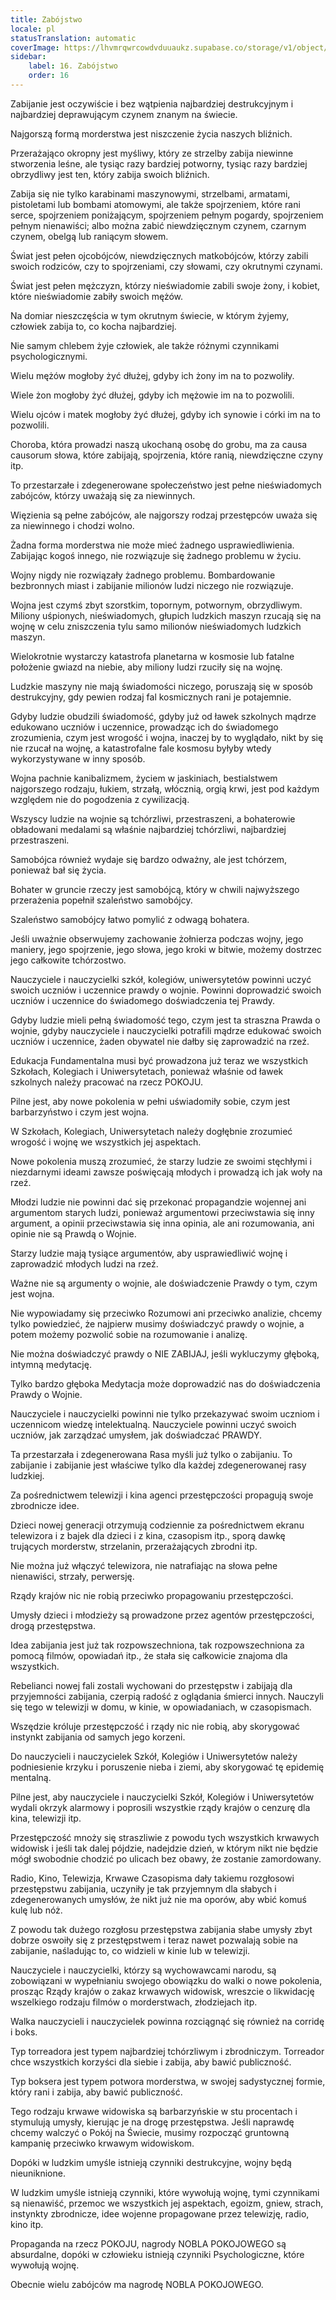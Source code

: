 ```yaml
---
title: Zabójstwo
locale: pl
statusTranslation: automatic
coverImage: https://lhvmrqwrcowdvduuaukz.supabase.co/storage/v1/object/public/strapi-uploads/small_cover-educacion-fundamental.webp-2d51a7828a2b1309555be27f7e2a61a0.webp
sidebar:
    label: 16. Zabójstwo
    order: 16
---
```

Zabijanie jest oczywiście i bez wątpienia najbardziej destrukcyjnym i najbardziej deprawującym czynem znanym na świecie.

Najgorszą formą morderstwa jest niszczenie życia naszych bliźnich.

Przerażająco okropny jest myśliwy, który ze strzelby zabija niewinne stworzenia leśne, ale tysiąc razy bardziej potworny, tysiąc razy bardziej obrzydliwy jest ten, który zabija swoich bliźnich.

Zabija się nie tylko karabinami maszynowymi, strzelbami, armatami, pistoletami lub bombami atomowymi, ale także spojrzeniem, które rani serce, spojrzeniem poniżającym, spojrzeniem pełnym pogardy, spojrzeniem pełnym nienawiści; albo można zabić niewdzięcznym czynem, czarnym czynem, obelgą lub raniącym słowem.

Świat jest pełen ojcobójców, niewdzięcznych matkobójców, którzy zabili swoich rodziców, czy to spojrzeniami, czy słowami, czy okrutnymi czynami.

Świat jest pełen mężczyzn, którzy nieświadomie zabili swoje żony, i kobiet, które nieświadomie zabiły swoich mężów.

Na domiar nieszczęścia w tym okrutnym świecie, w którym żyjemy, człowiek zabija to, co kocha najbardziej.

Nie samym chlebem żyje człowiek, ale także różnymi czynnikami psychologicznymi.

Wielu mężów mogłoby żyć dłużej, gdyby ich żony im na to pozwoliły.

Wiele żon mogłoby żyć dłużej, gdyby ich mężowie im na to pozwolili.

Wielu ojców i matek mogłoby żyć dłużej, gdyby ich synowie i córki im na to pozwolili.

Choroba, która prowadzi naszą ukochaną osobę do grobu, ma za causa causorum słowa, które zabijają, spojrzenia, które ranią, niewdzięczne czyny itp.

To przestarzałe i zdegenerowane społeczeństwo jest pełne nieświadomych zabójców, którzy uważają się za niewinnych.

Więzienia są pełne zabójców, ale najgorszy rodzaj przestępców uważa się za niewinnego i chodzi wolno.

Żadna forma morderstwa nie może mieć żadnego usprawiedliwienia. Zabijając kogoś innego, nie rozwiązuje się żadnego problemu w życiu.

Wojny nigdy nie rozwiązały żadnego problemu. Bombardowanie bezbronnych miast i zabijanie milionów ludzi niczego nie rozwiązuje.

Wojna jest czymś zbyt szorstkim, topornym, potwornym, obrzydliwym. Miliony uśpionych, nieświadomych, głupich ludzkich maszyn rzucają się na wojnę w celu zniszczenia tylu samo milionów nieświadomych ludzkich maszyn.

Wielokrotnie wystarczy katastrofa planetarna w kosmosie lub fatalne położenie gwiazd na niebie, aby miliony ludzi rzuciły się na wojnę.

Ludzkie maszyny nie mają świadomości niczego, poruszają się w sposób destrukcyjny, gdy pewien rodzaj fal kosmicznych rani je potajemnie.

Gdyby ludzie obudzili świadomość, gdyby już od ławek szkolnych mądrze edukowano uczniów i uczennice, prowadząc ich do świadomego zrozumienia, czym jest wrogość i wojna, inaczej by to wyglądało, nikt by się nie rzucał na wojnę, a katastrofalne fale kosmosu byłyby wtedy wykorzystywane w inny sposób.

Wojna pachnie kanibalizmem, życiem w jaskiniach, bestialstwem najgorszego rodzaju, łukiem, strzałą, włócznią, orgią krwi, jest pod każdym względem nie do pogodzenia z cywilizacją.

Wszyscy ludzie na wojnie są tchórzliwi, przestraszeni, a bohaterowie obładowani medalami są właśnie najbardziej tchórzliwi, najbardziej przestraszeni.

Samobójca również wydaje się bardzo odważny, ale jest tchórzem, ponieważ bał się życia.

Bohater w gruncie rzeczy jest samobójcą, który w chwili najwyższego przerażenia popełnił szaleństwo samobójcy.

Szaleństwo samobójcy łatwo pomylić z odwagą bohatera.

Jeśli uważnie obserwujemy zachowanie żołnierza podczas wojny, jego maniery, jego spojrzenie, jego słowa, jego kroki w bitwie, możemy dostrzec jego całkowite tchórzostwo.

Nauczyciele i nauczycielki szkół, kolegiów, uniwersytetów powinni uczyć swoich uczniów i uczennice prawdy o wojnie. Powinni doprowadzić swoich uczniów i uczennice do świadomego doświadczenia tej Prawdy.

Gdyby ludzie mieli pełną świadomość tego, czym jest ta straszna Prawda o wojnie, gdyby nauczyciele i nauczycielki potrafili mądrze edukować swoich uczniów i uczennice, żaden obywatel nie dałby się zaprowadzić na rzeź.

Edukacja Fundamentalna musi być prowadzona już teraz we wszystkich Szkołach, Kolegiach i Uniwersytetach, ponieważ właśnie od ławek szkolnych należy pracować na rzecz POKOJU.

Pilne jest, aby nowe pokolenia w pełni uświadomiły sobie, czym jest barbarzyństwo i czym jest wojna.

W Szkołach, Kolegiach, Uniwersytetach należy dogłębnie zrozumieć wrogość i wojnę we wszystkich jej aspektach.

Nowe pokolenia muszą zrozumieć, że starzy ludzie ze swoimi stęchłymi i niezdarnymi ideami zawsze poświęcają młodych i prowadzą ich jak woły na rzeź.

Młodzi ludzie nie powinni dać się przekonać propagandzie wojennej ani argumentom starych ludzi, ponieważ argumentowi przeciwstawia się inny argument, a opinii przeciwstawia się inna opinia, ale ani rozumowania, ani opinie nie są Prawdą o Wojnie.

Starzy ludzie mają tysiące argumentów, aby usprawiedliwić wojnę i zaprowadzić młodych ludzi na rzeź.

Ważne nie są argumenty o wojnie, ale doświadczenie Prawdy o tym, czym jest wojna.

Nie wypowiadamy się przeciwko Rozumowi ani przeciwko analizie, chcemy tylko powiedzieć, że najpierw musimy doświadczyć prawdy o wojnie, a potem możemy pozwolić sobie na rozumowanie i analizę.

Nie można doświadczyć prawdy o NIE ZABIJAJ, jeśli wykluczymy głęboką, intymną medytację.

Tylko bardzo głęboka Medytacja może doprowadzić nas do doświadczenia Prawdy o Wojnie.

Nauczyciele i nauczycielki powinni nie tylko przekazywać swoim uczniom i uczennicom wiedzę intelektualną. Nauczyciele powinni uczyć swoich uczniów, jak zarządzać umysłem, jak doświadczać PRAWDY.

Ta przestarzała i zdegenerowana Rasa myśli już tylko o zabijaniu. To zabijanie i zabijanie jest właściwe tylko dla każdej zdegenerowanej rasy ludzkiej.

Za pośrednictwem telewizji i kina agenci przestępczości propagują swoje zbrodnicze idee.

Dzieci nowej generacji otrzymują codziennie za pośrednictwem ekranu telewizora i z bajek dla dzieci i z kina, czasopism itp., sporą dawkę trujących morderstw, strzelanin, przerażających zbrodni itp.

Nie można już włączyć telewizora, nie natrafiając na słowa pełne nienawiści, strzały, perwersję.

Rządy krajów nic nie robią przeciwko propagowaniu przestępczości.

Umysły dzieci i młodzieży są prowadzone przez agentów przestępczości, drogą przestępstwa.

Idea zabijania jest już tak rozpowszechniona, tak rozpowszechniona za pomocą filmów, opowiadań itp., że stała się całkowicie znajoma dla wszystkich.

Rebelianci nowej fali zostali wychowani do przestępstw i zabijają dla przyjemności zabijania, czerpią radość z oglądania śmierci innych. Nauczyli się tego w telewizji w domu, w kinie, w opowiadaniach, w czasopismach.

Wszędzie króluje przestępczość i rządy nic nie robią, aby skorygować instynkt zabijania od samych jego korzeni.

Do nauczycieli i nauczycielek Szkół, Kolegiów i Uniwersytetów należy podniesienie krzyku i poruszenie nieba i ziemi, aby skorygować tę epidemię mentalną.

Pilne jest, aby nauczyciele i nauczycielki Szkół, Kolegiów i Uniwersytetów wydali okrzyk alarmowy i poprosili wszystkie rządy krajów o cenzurę dla kina, telewizji itp.

Przestępczość mnoży się straszliwie z powodu tych wszystkich krwawych widowisk i jeśli tak dalej pójdzie, nadejdzie dzień, w którym nikt nie będzie mógł swobodnie chodzić po ulicach bez obawy, że zostanie zamordowany.

Radio, Kino, Telewizja, Krwawe Czasopisma dały takiemu rozgłosowi przestępstwu zabijania, uczyniły je tak przyjemnym dla słabych i zdegenerowanych umysłów, że nikt już nie ma oporów, aby wbić komuś kulę lub nóż.

Z powodu tak dużego rozgłosu przestępstwa zabijania słabe umysły zbyt dobrze oswoiły się z przestępstwem i teraz nawet pozwalają sobie na zabijanie, naśladując to, co widzieli w kinie lub w telewizji.

Nauczyciele i nauczycielki, którzy są wychowawcami narodu, są zobowiązani w wypełnianiu swojego obowiązku do walki o nowe pokolenia, prosząc Rządy krajów o zakaz krwawych widowisk, wreszcie o likwidację wszelkiego rodzaju filmów o morderstwach, złodziejach itp.

Walka nauczycieli i nauczycielek powinna rozciągnąć się również na corridę i boks.

Typ torreadora jest typem najbardziej tchórzliwym i zbrodniczym. Torreador chce wszystkich korzyści dla siebie i zabija, aby bawić publiczność.

Typ boksera jest typem potwora morderstwa, w swojej sadystycznej formie, który rani i zabija, aby bawić publiczność.

Tego rodzaju krwawe widowiska są barbarzyńskie w stu procentach i stymulują umysły, kierując je na drogę przestępstwa. Jeśli naprawdę chcemy walczyć o Pokój na Świecie, musimy rozpocząć gruntowną kampanię przeciwko krwawym widowiskom.

Dopóki w ludzkim umyśle istnieją czynniki destrukcyjne, wojny będą nieuniknione.

W ludzkim umyśle istnieją czynniki, które wywołują wojnę, tymi czynnikami są nienawiść, przemoc we wszystkich jej aspektach, egoizm, gniew, strach, instynkty zbrodnicze, idee wojenne propagowane przez telewizję, radio, kino itp.

Propaganda na rzecz POKOJU, nagrody NOBLA POKOJOWEGO są absurdalne, dopóki w człowieku istnieją czynniki Psychologiczne, które wywołują wojnę.

Obecnie wielu zabójców ma nagrodę NOBLA POKOJOWEGO.

